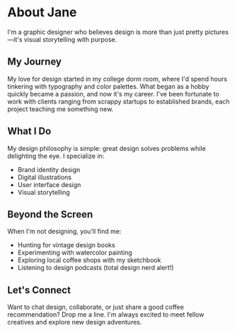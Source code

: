 


<Layout title='About' description='About Me'>


# About Jane


I'm a graphic designer who believes design is more than just pretty pictures—it's visual storytelling with purpose.

## My Journey

My love for design started in my college dorm room, where I'd spend hours tinkering with typography and color palettes. What began as a hobby quickly became a passion, and now it's my career. I've been fortunate to work with clients ranging from scrappy startups to established brands, each project teaching me something new.

## What I Do

My design philosophy is simple: great design solves problems while delighting the eye. I specialize in:

- Brand identity design
- Digital illustrations
- User interface design
- Visual storytelling

## Beyond the Screen

When I'm not designing, you'll find me:

- Hunting for vintage design books
- Experimenting with watercolor painting
- Exploring local coffee shops with my sketchbook
- Listening to design podcasts (total design nerd alert!)

## Let's Connect

Want to chat design, collaborate, or just share a good coffee recommendation? Drop me a line. I'm always excited to meet fellow creatives and explore new design adventures.
</Layout>
